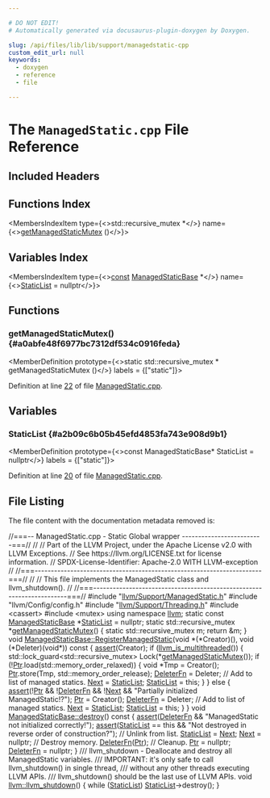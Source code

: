 ```yaml
---

# DO NOT EDIT!
# Automatically generated via docusaurus-plugin-doxygen by Doxygen.

slug: /api/files/lib/lib/support/managedstatic-cpp
custom_edit_url: null
keywords:
  - doxygen
  - reference
  - file

---
```





# The `ManagedStatic.cpp` File Reference

<DoxygenPage pluginConfig={pluginConfig}>



## Included Headers

<IncludesList>
<IncludesListItem
  filePath="llvm/Support/ManagedStatic.h"
  permalink="/docs/api/files/include/include/llvm/include/llvm/support/managedstatic-h"
  isLocal="true" />
<IncludesListItem
  filePath="llvm/Config/config.h"
  permalink=""
  isLocal="true" />
<IncludesListItem
  filePath="llvm/Support/Threading.h"
  permalink="/docs/api/files/include/include/llvm/include/llvm/support/threading-h"
  isLocal="true" />
<IncludesListItem
  filePath="cassert"
  permalink=""
  isLocal="false" />
<IncludesListItem
  filePath="mutex"
  permalink=""
  isLocal="false" />
</IncludesList>

## Functions Index

<MembersIndex>

<MembersIndexItem
  type={<>std::recursive&#95;mutex &#42;</>}
  name={<><a href="#a0abfe48f6977bc7312df534c0916feda">getManagedStaticMutex</a> ()</>}>
</MembersIndexItem>

</MembersIndex>

## Variables Index

<MembersIndex>

<MembersIndexItem
  type={<><a href="/docs/api/files/lib/lib/target/lib/target/aarch64/aarch64promoteconstant-cpp/#a90f8350fecae261c25be85d38b451bff">const</a> <a href="/docs/api/classes/llvm/managedstaticbase">ManagedStaticBase</a> &#42;</>}
  name={<><a href="#a2b09c6b05b45efd4853fa743e908d9b1">StaticList</a> = nullptr</>}>
</MembersIndexItem>

</MembersIndex>


<SectionDefinition>

## Functions

### getManagedStaticMutex() {#a0abfe48f6977bc7312df534c0916feda}

<MemberDefinition
  prototype={<>static std::recursive&#95;mutex &#42; getManagedStaticMutex ()</>}
  labels = {["static"]}>

Definition at line <a href="#l00022">22</a> of file <a href="/docs/api/files/lib/lib/support/managedstatic-cpp">ManagedStatic.cpp</a>.
</MemberDefinition>

</SectionDefinition>

<SectionDefinition>

## Variables

### StaticList {#a2b09c6b05b45efd4853fa743e908d9b1}

<MemberDefinition
  prototype={<>const ManagedStaticBase&#42; StaticList = nullptr</>}
  labels = {["static"]}>

Definition at line <a href="#l00020">20</a> of file <a href="/docs/api/files/lib/lib/support/managedstatic-cpp">ManagedStatic.cpp</a>.
</MemberDefinition>

</SectionDefinition>

## File Listing

The file content with the documentation metadata removed is:

<ProgramListing>

<Link id="l00001" /><CodeLine lineNumber="1"><span class="doxyHighlightComment">//===-- ManagedStatic.cpp - Static Global wrapper -------------------------===//</span></CodeLine>
<Link id="l00002" /><CodeLine lineNumber="2"><span class="doxyHighlightComment">//</span></CodeLine>
<Link id="l00003" /><CodeLine lineNumber="3"><span class="doxyHighlightComment">// Part of the LLVM Project, under the Apache License v2.0 with LLVM Exceptions.</span></CodeLine>
<Link id="l00004" /><CodeLine lineNumber="4"><span class="doxyHighlightComment">// See https://llvm.org/LICENSE.txt for license information.</span></CodeLine>
<Link id="l00005" /><CodeLine lineNumber="5"><span class="doxyHighlightComment">// SPDX-License-Identifier: Apache-2.0 WITH LLVM-exception</span></CodeLine>
<Link id="l00006" /><CodeLine lineNumber="6"><span class="doxyHighlightComment">//</span></CodeLine>
<Link id="l00007" /><CodeLine lineNumber="7"><span class="doxyHighlightComment">//===----------------------------------------------------------------------===//</span></CodeLine>
<Link id="l00008" /><CodeLine lineNumber="8"><span class="doxyHighlightComment">//</span></CodeLine>
<Link id="l00009" /><CodeLine lineNumber="9"><span class="doxyHighlightComment">// This file implements the ManagedStatic class and llvm&#95;shutdown().</span></CodeLine>
<Link id="l00010" /><CodeLine lineNumber="10"><span class="doxyHighlightComment">//</span></CodeLine>
<Link id="l00011" /><CodeLine lineNumber="11"><span class="doxyHighlightComment">//===----------------------------------------------------------------------===//</span></CodeLine>
<Link id="l00012" /><CodeLine lineNumber="12"></CodeLine>
<Link id="l00013" /><CodeLine lineNumber="13"><span class="doxyHighlightPreprocessor">#include &quot;<a href="/docs/api/files/include/include/llvm/include/llvm/support/managedstatic-h">llvm/Support/ManagedStatic.h</a>&quot;</span></CodeLine>
<Link id="l00014" /><CodeLine lineNumber="14"><span class="doxyHighlightPreprocessor">#include &quot;llvm/Config/config.h&quot;</span></CodeLine>
<Link id="l00015" /><CodeLine lineNumber="15"><span class="doxyHighlightPreprocessor">#include &quot;<a href="/docs/api/files/include/include/llvm/include/llvm/support/threading-h">llvm/Support/Threading.h</a>&quot;</span></CodeLine>
<Link id="l00016" /><CodeLine lineNumber="16"><span class="doxyHighlightPreprocessor">#include &lt;cassert&gt;</span></CodeLine>
<Link id="l00017" /><CodeLine lineNumber="17"><span class="doxyHighlightPreprocessor">#include &lt;mutex&gt;</span></CodeLine>
<Link id="l00018" /><CodeLine lineNumber="18"><span class="doxyHighlightKeyword">using namespace </span><span class="doxyHighlight"><a href="/docs/api/namespaces/llvm">llvm</a>;</span></CodeLine>
<Link id="l00019" /><CodeLine lineNumber="19"></CodeLine>
<Link id="l00020" /><CodeLine lineNumber="20" lineLink="#a2b09c6b05b45efd4853fa743e908d9b1"><span class="doxyHighlightKeyword">static</span><span class="doxyHighlight"> </span><span class="doxyHighlightKeyword">const</span><span class="doxyHighlight"> <a href="/docs/api/classes/llvm/managedstaticbase">ManagedStaticBase</a> &#42;<a href="#a2b09c6b05b45efd4853fa743e908d9b1">StaticList</a> = </span><span class="doxyHighlightKeyword">nullptr</span><span class="doxyHighlight">;</span></CodeLine>
<Link id="l00021" /><CodeLine lineNumber="21"></CodeLine>
<Link id="l00022" /><CodeLine lineNumber="22" lineLink="#a0abfe48f6977bc7312df534c0916feda"><span class="doxyHighlightKeyword">static</span><span class="doxyHighlight"> std::recursive&#95;mutex &#42;<a href="#a0abfe48f6977bc7312df534c0916feda">getManagedStaticMutex</a>() &#123;</span></CodeLine>
<Link id="l00023" /><CodeLine lineNumber="23"><span class="doxyHighlight">  </span><span class="doxyHighlightKeyword">static</span><span class="doxyHighlight"> std::recursive&#95;mutex m;</span></CodeLine>
<Link id="l00024" /><CodeLine lineNumber="24"><span class="doxyHighlight">  </span><span class="doxyHighlightKeywordFlow">return</span><span class="doxyHighlight"> &amp;m;</span></CodeLine>
<Link id="l00025" /><CodeLine lineNumber="25"><span class="doxyHighlight">&#125;</span></CodeLine>
<Link id="l00026" /><CodeLine lineNumber="26"></CodeLine>
<Link id="l00027" /><CodeLine lineNumber="27" lineLink="/docs/api/classes/llvm/managedstaticbase/#a0455c2e6ef911ce3116fceb21d68c44c"><span class="doxyHighlightKeywordType">void</span><span class="doxyHighlight"> <a href="/docs/api/classes/llvm/managedstaticbase/#a0455c2e6ef911ce3116fceb21d68c44c">ManagedStaticBase::RegisterManagedStatic</a>(</span><span class="doxyHighlightKeywordType">void</span><span class="doxyHighlight"> &#42;(&#42;Creator)(),</span></CodeLine>
<Link id="l00028" /><CodeLine lineNumber="28"><span class="doxyHighlight">                                              </span><span class="doxyHighlightKeywordType">void</span><span class="doxyHighlight"> (&#42;Deleter)(</span><span class="doxyHighlightKeywordType">void</span><span class="doxyHighlight">&#42;))</span><span class="doxyHighlightKeyword"> const </span><span class="doxyHighlight">&#123;</span></CodeLine>
<Link id="l00029" /><CodeLine lineNumber="29"><span class="doxyHighlight">  <a href="/docs/api/files/lib/lib/target/lib/target/amdgpu/silowercontrolflow-cpp/#a4868c5d81c5ccc98c47aeab6244346a0">assert</a>(Creator);</span></CodeLine>
<Link id="l00030" /><CodeLine lineNumber="30"><span class="doxyHighlight">  </span><span class="doxyHighlightKeywordFlow">if</span><span class="doxyHighlight"> (<a href="/docs/api/namespaces/llvm/#a09a29eef9752b39c34aa646a5812b0a7">llvm&#95;is&#95;multithreaded</a>()) &#123;</span></CodeLine>
<Link id="l00031" /><CodeLine lineNumber="31"><span class="doxyHighlight">    std::lock&#95;guard&lt;std::recursive&#95;mutex&gt; Lock(&#42;<a href="#a0abfe48f6977bc7312df534c0916feda">getManagedStaticMutex</a>());</span></CodeLine>
<Link id="l00032" /><CodeLine lineNumber="32"></CodeLine>
<Link id="l00033" /><CodeLine lineNumber="33"><span class="doxyHighlight">    </span><span class="doxyHighlightKeywordFlow">if</span><span class="doxyHighlight"> (!<a href="/docs/api/classes/llvm/managedstaticbase/#a50919239317978cb5ea4ffb91f753918">Ptr</a>.load(std::memory&#95;order&#95;relaxed)) &#123;</span></CodeLine>
<Link id="l00034" /><CodeLine lineNumber="34"><span class="doxyHighlight">      </span><span class="doxyHighlightKeywordType">void</span><span class="doxyHighlight"> &#42;Tmp = Creator();</span></CodeLine>
<Link id="l00035" /><CodeLine lineNumber="35"></CodeLine>
<Link id="l00036" /><CodeLine lineNumber="36"><span class="doxyHighlight">      <a href="/docs/api/classes/llvm/managedstaticbase/#a50919239317978cb5ea4ffb91f753918">Ptr</a>.store(Tmp, std::memory&#95;order&#95;release);</span></CodeLine>
<Link id="l00037" /><CodeLine lineNumber="37"><span class="doxyHighlight">      <a href="/docs/api/classes/llvm/managedstaticbase/#a2d05e80d2397311d8d748484768dd537">DeleterFn</a> = Deleter;</span></CodeLine>
<Link id="l00038" /><CodeLine lineNumber="38"></CodeLine>
<Link id="l00039" /><CodeLine lineNumber="39"><span class="doxyHighlight">      </span><span class="doxyHighlightComment">// Add to list of managed statics.</span></CodeLine>
<Link id="l00040" /><CodeLine lineNumber="40"><span class="doxyHighlight">      <a href="/docs/api/classes/llvm/managedstaticbase/#a2e7c1cf0ea51e0bef7f9f6714af3ce51">Next</a> = <a href="#a2b09c6b05b45efd4853fa743e908d9b1">StaticList</a>;</span></CodeLine>
<Link id="l00041" /><CodeLine lineNumber="41"><span class="doxyHighlight">      <a href="#a2b09c6b05b45efd4853fa743e908d9b1">StaticList</a> = </span><span class="doxyHighlightKeyword">this</span><span class="doxyHighlight">;</span></CodeLine>
<Link id="l00042" /><CodeLine lineNumber="42"><span class="doxyHighlight">    &#125;</span></CodeLine>
<Link id="l00043" /><CodeLine lineNumber="43"><span class="doxyHighlight">  &#125; </span><span class="doxyHighlightKeywordFlow">else</span><span class="doxyHighlight"> &#123;</span></CodeLine>
<Link id="l00044" /><CodeLine lineNumber="44"><span class="doxyHighlight">    <a href="/docs/api/files/lib/lib/target/lib/target/amdgpu/silowercontrolflow-cpp/#a4868c5d81c5ccc98c47aeab6244346a0">assert</a>(!<a href="/docs/api/classes/llvm/managedstaticbase/#a50919239317978cb5ea4ffb91f753918">Ptr</a> &amp;&amp; !<a href="/docs/api/classes/llvm/managedstaticbase/#a2d05e80d2397311d8d748484768dd537">DeleterFn</a> &amp;&amp; !<a href="/docs/api/classes/llvm/managedstaticbase/#a2e7c1cf0ea51e0bef7f9f6714af3ce51">Next</a> &amp;&amp;</span></CodeLine>
<Link id="l00045" /><CodeLine lineNumber="45"><span class="doxyHighlight">           </span><span class="doxyHighlightStringLiteral">&quot;Partially initialized ManagedStatic!?&quot;</span><span class="doxyHighlight">);</span></CodeLine>
<Link id="l00046" /><CodeLine lineNumber="46"><span class="doxyHighlight">    <a href="/docs/api/classes/llvm/managedstaticbase/#a50919239317978cb5ea4ffb91f753918">Ptr</a> = Creator();</span></CodeLine>
<Link id="l00047" /><CodeLine lineNumber="47"><span class="doxyHighlight">    <a href="/docs/api/classes/llvm/managedstaticbase/#a2d05e80d2397311d8d748484768dd537">DeleterFn</a> = Deleter;</span></CodeLine>
<Link id="l00048" /><CodeLine lineNumber="48"></CodeLine>
<Link id="l00049" /><CodeLine lineNumber="49"><span class="doxyHighlight">    </span><span class="doxyHighlightComment">// Add to list of managed statics.</span></CodeLine>
<Link id="l00050" /><CodeLine lineNumber="50"><span class="doxyHighlight">    <a href="/docs/api/classes/llvm/managedstaticbase/#a2e7c1cf0ea51e0bef7f9f6714af3ce51">Next</a> = <a href="#a2b09c6b05b45efd4853fa743e908d9b1">StaticList</a>;</span></CodeLine>
<Link id="l00051" /><CodeLine lineNumber="51"><span class="doxyHighlight">    <a href="#a2b09c6b05b45efd4853fa743e908d9b1">StaticList</a> = </span><span class="doxyHighlightKeyword">this</span><span class="doxyHighlight">;</span></CodeLine>
<Link id="l00052" /><CodeLine lineNumber="52"><span class="doxyHighlight">  &#125;</span></CodeLine>
<Link id="l00053" /><CodeLine lineNumber="53"><span class="doxyHighlight">&#125;</span></CodeLine>
<Link id="l00054" /><CodeLine lineNumber="54"></CodeLine>
<Link id="l00055" /><CodeLine lineNumber="55" lineLink="/docs/api/classes/llvm/managedstaticbase/#ac73eaf69bd83e867f9ad27fc7251b79c"><span class="doxyHighlightKeywordType">void</span><span class="doxyHighlight"> <a href="/docs/api/classes/llvm/managedstaticbase/#ac73eaf69bd83e867f9ad27fc7251b79c">ManagedStaticBase::destroy</a>()</span><span class="doxyHighlightKeyword"> const </span><span class="doxyHighlight">&#123;</span></CodeLine>
<Link id="l00056" /><CodeLine lineNumber="56"><span class="doxyHighlight">  <a href="/docs/api/files/lib/lib/target/lib/target/amdgpu/silowercontrolflow-cpp/#a4868c5d81c5ccc98c47aeab6244346a0">assert</a>(<a href="/docs/api/classes/llvm/managedstaticbase/#a2d05e80d2397311d8d748484768dd537">DeleterFn</a> &amp;&amp; </span><span class="doxyHighlightStringLiteral">&quot;ManagedStatic not initialized correctly!&quot;</span><span class="doxyHighlight">);</span></CodeLine>
<Link id="l00057" /><CodeLine lineNumber="57"><span class="doxyHighlight">  <a href="/docs/api/files/lib/lib/target/lib/target/amdgpu/silowercontrolflow-cpp/#a4868c5d81c5ccc98c47aeab6244346a0">assert</a>(<a href="#a2b09c6b05b45efd4853fa743e908d9b1">StaticList</a> == </span><span class="doxyHighlightKeyword">this</span><span class="doxyHighlight"> &amp;&amp;</span></CodeLine>
<Link id="l00058" /><CodeLine lineNumber="58"><span class="doxyHighlight">         </span><span class="doxyHighlightStringLiteral">&quot;Not destroyed in reverse order of construction?&quot;</span><span class="doxyHighlight">);</span></CodeLine>
<Link id="l00059" /><CodeLine lineNumber="59"><span class="doxyHighlight">  </span><span class="doxyHighlightComment">// Unlink from list.</span></CodeLine>
<Link id="l00060" /><CodeLine lineNumber="60"><span class="doxyHighlight">  <a href="#a2b09c6b05b45efd4853fa743e908d9b1">StaticList</a> = <a href="/docs/api/classes/llvm/managedstaticbase/#a2e7c1cf0ea51e0bef7f9f6714af3ce51">Next</a>;</span></CodeLine>
<Link id="l00061" /><CodeLine lineNumber="61"><span class="doxyHighlight">  <a href="/docs/api/classes/llvm/managedstaticbase/#a2e7c1cf0ea51e0bef7f9f6714af3ce51">Next</a> = </span><span class="doxyHighlightKeyword">nullptr</span><span class="doxyHighlight">;</span></CodeLine>
<Link id="l00062" /><CodeLine lineNumber="62"></CodeLine>
<Link id="l00063" /><CodeLine lineNumber="63"><span class="doxyHighlight">  </span><span class="doxyHighlightComment">// Destroy memory.</span></CodeLine>
<Link id="l00064" /><CodeLine lineNumber="64"><span class="doxyHighlight">  <a href="/docs/api/classes/llvm/managedstaticbase/#a2d05e80d2397311d8d748484768dd537">DeleterFn</a>(<a href="/docs/api/classes/llvm/managedstaticbase/#a50919239317978cb5ea4ffb91f753918">Ptr</a>);</span></CodeLine>
<Link id="l00065" /><CodeLine lineNumber="65"></CodeLine>
<Link id="l00066" /><CodeLine lineNumber="66"><span class="doxyHighlight">  </span><span class="doxyHighlightComment">// Cleanup.</span></CodeLine>
<Link id="l00067" /><CodeLine lineNumber="67"><span class="doxyHighlight">  <a href="/docs/api/classes/llvm/managedstaticbase/#a50919239317978cb5ea4ffb91f753918">Ptr</a> = </span><span class="doxyHighlightKeyword">nullptr</span><span class="doxyHighlight">;</span></CodeLine>
<Link id="l00068" /><CodeLine lineNumber="68"><span class="doxyHighlight">  <a href="/docs/api/classes/llvm/managedstaticbase/#a2d05e80d2397311d8d748484768dd537">DeleterFn</a> = </span><span class="doxyHighlightKeyword">nullptr</span><span class="doxyHighlight">;</span></CodeLine>
<Link id="l00069" /><CodeLine lineNumber="69"><span class="doxyHighlight">&#125;</span></CodeLine>
<Link id="l00070" /><CodeLine lineNumber="70"></CodeLine>
<Link id="l00071" /><CodeLine lineNumber="71"><span class="doxyHighlightComment">/// llvm&#95;shutdown - Deallocate and destroy all ManagedStatic variables.</span></CodeLine>
<Link id="l00072" /><CodeLine lineNumber="72"><span class="doxyHighlightComment">/// IMPORTANT: it&#39;s only safe to call llvm&#95;shutdown() in single thread,</span></CodeLine>
<Link id="l00073" /><CodeLine lineNumber="73"><span class="doxyHighlightComment">/// without any other threads executing LLVM APIs.</span></CodeLine>
<Link id="l00074" /><CodeLine lineNumber="74"><span class="doxyHighlightComment">/// llvm&#95;shutdown() should be the last use of LLVM APIs.</span></CodeLine>
<Link id="l00075" /><CodeLine lineNumber="75" lineLink="/docs/api/namespaces/llvm/#ac27f7fe6f1543ef516aa0998bad20335"><span class="doxyHighlightKeywordType">void</span><span class="doxyHighlight"> <a href="/docs/api/namespaces/llvm/#ac27f7fe6f1543ef516aa0998bad20335">llvm::llvm&#95;shutdown</a>() &#123;</span></CodeLine>
<Link id="l00076" /><CodeLine lineNumber="76"><span class="doxyHighlight">  </span><span class="doxyHighlightKeywordFlow">while</span><span class="doxyHighlight"> (<a href="#a2b09c6b05b45efd4853fa743e908d9b1">StaticList</a>)</span></CodeLine>
<Link id="l00077" /><CodeLine lineNumber="77"><span class="doxyHighlight">    <a href="#a2b09c6b05b45efd4853fa743e908d9b1">StaticList</a>-&gt;destroy();</span></CodeLine>
<Link id="l00078" /><CodeLine lineNumber="78"><span class="doxyHighlight">&#125;</span></CodeLine>

</ProgramListing>


</DoxygenPage>
